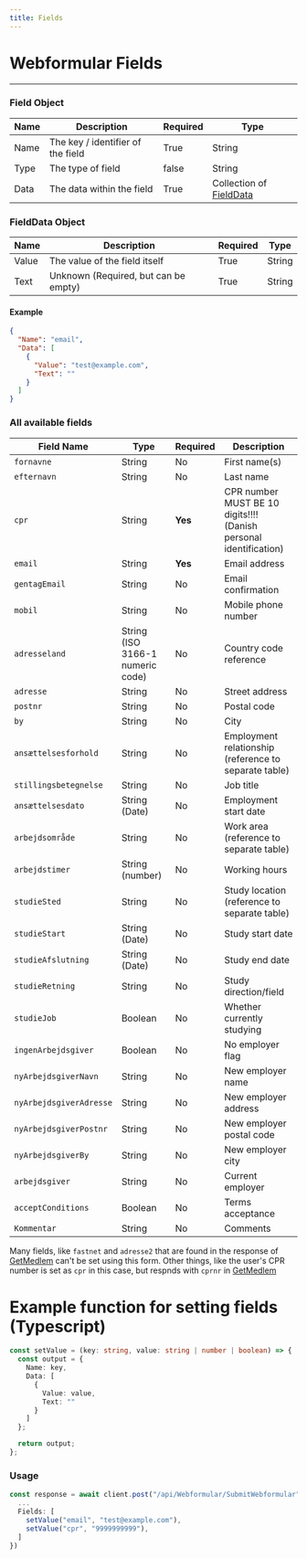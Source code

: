 ```yaml
---
title: Fields
---
```


# Webformular Fields

---

### Field Object

| Name | Description                       | Required | Type                                         |
| ---- | --------------------------------- | -------- | -------------------------------------------- |
| Name | The key / identifier of the field | True     | String                                       |
| Type | The type of field                 | false    | String                                       |
| Data | The data within the field         | True     | Collection of [FieldData](#fielddata-object) |

### FieldData Object

| Name  | Description                          | Required | Type   |
| ----- | ------------------------------------ | -------- | ------ |
| Value | The value of the field itself        | True     | String |
| Text  | Unknown (Required, but can be empty) | True     | String |

#### Example

```json
{
  "Name": "email",
  "Data": [
    {
      "Value": "test@example.com",
      "Text": ""
    }
  ]
}
```

### All available fields

| Field Name              | Type                             | Required | Description                                           |
| ----------------------- | -------------------------------- | -------- | ----------------------------------------------------- |
| `fornavne`              | String                           | No       | First name(s)                                         |
| `efternavn`             | String                           | No       | Last name                                             |
| `cpr`                   | String                           | **Yes**  | CPR number MUST BE 10 digits!!!! (Danish personal identification)           |
| `email`                 | String                           | **Yes**  | Email address                                         |
| `gentagEmail`           | String                           | No       | Email confirmation                                    |
| `mobil`                 | String                           | No       | Mobile phone number                                   |
| `adresseland`           | String (ISO 3166-1 numeric code) | No       | Country code reference                                |
| `adresse`               | String                           | No       | Street address                                        |
| `postnr`                | String                           | No       | Postal code                                           |
| `by`                    | String                           | No       | City                                                  |
| `ansættelsesforhold`    | String                           | No       | Employment relationship (reference to separate table) |
| `stillingsbetegnelse`   | String                           | No       | Job title                                             |
| `ansættelsesdato`       | String (Date)                    | No       | Employment start date                                 |
| `arbejdsområde`         | String                           | No       | Work area (reference to separate table)               |
| `arbejdstimer`          | String (number)                  | No       | Working hours                                         |
| `studieSted`            | String                           | No       | Study location (reference to separate table)          |
| `studieStart`           | String (Date)                    | No       | Study start date                                      |
| `studieAfslutning`      | String (Date)                    | No       | Study end date                                        |
| `studieRetning`         | String                           | No       | Study direction/field                                 |
| `studieJob`             | Boolean                          | No       | Whether currently studying                            |
| `ingenArbejdsgiver`     | Boolean                          | No       | No employer flag                                      |
| `nyArbejdsgiverNavn`    | String                           | No       | New employer name                                     |
| `nyArbejdsgiverAdresse` | String                           | No       | New employer address                                  |
| `nyArbejdsgiverPostnr`  | String                           | No       | New employer postal code                              |
| `nyArbejdsgiverBy`      | String                           | No       | New employer city                                     |
| `arbejdsgiver`          | String                           | No       | Current employer                                      |
| `acceptConditions`      | Boolean                          | No       | Terms acceptance                                      |
| `Kommentar`             | String                           | No       | Comments                                              |

Many fields, like `fastnet` and `adresse2` that are found in the response of [GetMedlem](/Medlem/GetMedlem) can't be set using this form. Other things, like the user's CPR number is set as `cpr` in this case, but respnds with `cprnr` in [GetMedlem](/Medlem/GetMedlem)

# Example function for setting fields (Typescript)

```ts
const setValue = (key: string, value: string | number | boolean) => {
  const output = {
    Name: key,
    Data: [
      {
        Value: value,
        Text: ""
      }
    ]
  };

  return output;
};
```

### Usage

```ts
const response = await client.post("/api/Webformular/SubmitWebformular", {
  ...
  Fields: [
    setValue("email", "test@example.com"),
    setValue("cpr", "9999999999"),
  ]
})
```

